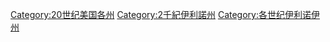 [[Category:20世纪美国各州|Category:20世纪美国各州]]
[[Category:2千紀伊利諾州|Category:2千紀伊利諾州]]
[[Category:各世纪伊利诺伊州|Category:各世纪伊利诺伊州]]